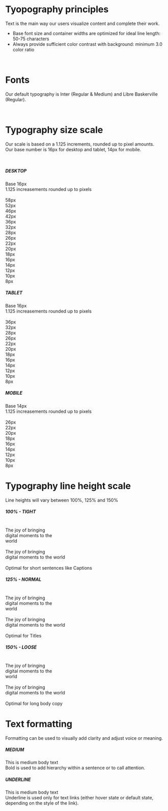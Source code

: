 
<Meta title="Business docs/Style guide/Typography" />

# Tyopography principles

Text is the main way our users visualize content and complete their work.

- Base font size and container widths are optimized for ideal line length: 50-75 characters
- Always provide sufficient color contrast with background: minimum 3.0 color ratio

<br />

# Fonts

Our default typography is Inter (Regular & Medium) and Libre Baskerville (Regular).

<br />

# Typography size scale

Our scale is based on a 1.125 increments, rounded up to pixel amounts.<br />
Our base number is 16px for desktop and tablet, 14px for mobile.

<br />

<div className="flex h-fit w-full justify-between rounded-lg bg-neutral-150 py-32 pl-56">
  <div className="w-[300px]">
    <h5 style={{ color: '#475270', fontSize: '12px' }}>DESKTOP</h5>
    <span style={{ fontSize: '12px' }}>
      Base 16px
      <br />
      1.125 increasements rounded up to pixels
    </span>
    <br />
    <br />
    <span style={{ fontSize: '12px' }}>58px</span>
    <br />
    <span style={{ fontSize: '12px' }}>52px</span>
    <br />
    <span style={{ fontSize: '12px' }}>46px</span>
    <br />
    <span style={{ fontSize: '12px' }}>42px</span>
    <br />
    <span style={{ fontSize: '12px' }}>36px</span>
    <br />
    <span style={{ fontSize: '12px' }}>32px</span>
    <br />
    <span style={{ fontSize: '12px' }}>28px</span>
    <br />
    <span style={{ fontSize: '12px' }}>26px</span>
    <br />
    <span style={{ fontSize: '12px' }}>22px</span>
    <br />
    <span style={{ fontSize: '12px' }}>20px</span>
    <br />
    <span style={{ fontSize: '12px' }}>18px</span>
    <br />
    <span style={{ fontSize: '12px' }}>16px</span>
    <br />
    <span style={{ fontSize: '12px' }}>14px</span>
    <br />
    <span style={{ fontSize: '12px' }}>12px</span>
    <br />
    <span style={{ fontSize: '12px' }}>10px</span>
    <br />
    <span style={{ fontSize: '12px' }}>8px</span>
  </div>
  <div className="w-[300px]">
    <h5 style={{ color: '#475270', fontSize: '12px' }}>TABLET</h5>
    <span style={{ fontSize: '12px' }}>
      Base 16px
      <br />
      1.125 increasements rounded up to pixels
    </span>
    <br />
    <br />
    <span style={{ fontSize: '12px' }}>36px</span>
    <br />
    <span style={{ fontSize: '12px' }}>32px</span>
    <br />
    <span style={{ fontSize: '12px' }}>28px</span>
    <br />
    <span style={{ fontSize: '12px' }}>26px</span>
    <br />
    <span style={{ fontSize: '12px' }}>22px</span>
    <br />
    <span style={{ fontSize: '12px' }}>20px</span>
    <br />
    <span style={{ fontSize: '12px' }}>18px</span>
    <br />
    <span style={{ fontSize: '12px' }}>16px</span>
    <br />
    <span style={{ fontSize: '12px' }}>14px</span>
    <br />
    <span style={{ fontSize: '12px' }}>12px</span>
    <br />
    <span style={{ fontSize: '12px' }}>10px</span>
    <br />
    <span style={{ fontSize: '12px' }}>8px</span>
  </div>
  <div className="w-[300px]">
    <h5 style={{ color: '#475270', fontSize: '12px' }}>MOBILE</h5>
    <span style={{ fontSize: '12px' }}>
      Base 14px
      <br />
      1.125 increasements rounded up to pixels
    </span>
    <br />
    <br />
    <span style={{ fontSize: '12px' }}>26px</span>
    <br />
    <span style={{ fontSize: '12px' }}>22px</span>
    <br />
    <span style={{ fontSize: '12px' }}>20px</span>
    <br />
    <span style={{ fontSize: '12px' }}>18px</span>
    <br />
    <span style={{ fontSize: '12px' }}>16px</span>
    <br />
    <span style={{ fontSize: '12px' }}>14px</span>
    <br />
    <span style={{ fontSize: '12px' }}>12px</span>
    <br />
    <span style={{ fontSize: '12px' }}>10px</span>
    <br />
    <span style={{ fontSize: '12px' }}>8px</span>
  </div>
</div>

# Typography line height scale

Line heights will vary between 100%, 125% and 150%

<div className="flex h-fit w-full justify-between rounded-lg bg-neutral-150 py-32 pl-56">
  <div className="w-[300px]">
    <h5 style={{ color: '#475270', fontSize: '12px' }}>100% - TIGHT</h5>
    <br />
    <span className="leading-tight" style={{ fontSize: '24px' }}>
      The joy of bringing <br /> digital moments to the <br /> world
    </span>
    <br />
    <br />
    <span className="leading-tight">
      The joy of bringing <br /> digital moments to the world
    </span>
    <br />
    <br />
    <span style={{ color: '#475270', fontSize: '12px' }}>Optimal for short sentences like Captions</span>
  </div>
  <div className="w-[300px]">
    <h5 style={{ color: '#475270', fontSize: '12px' }}>125% - NORMAL</h5>
    <br />
    <span className="leading-normal" style={{ fontSize: '24px' }}>
      The joy of bringing <br /> digital moments to the <br /> world
    </span>
    <br />
    <br />
    <span className="leading-normal">
      The joy of bringing <br /> digital moments to the world
    </span>
    <br />
    <br />
    <span style={{ color: '#475270', fontSize: '12px' }}>Optimal for Titles</span>
  </div>
  <div className="w-[300px]">
    <h5 style={{ color: '#475270', fontSize: '12px' }}>150% - LOOSE</h5>
    <br />
    <span className="leading-loose" style={{ fontSize: '24px' }}>
      The joy of bringing <br /> digital moments to the <br /> world
    </span>
    <br />
    <br />
    <span className="leading-loose">
      The joy of bringing <br /> digital moments to the world
    </span>
    <br />
    <br />
    <span style={{ color: '#475270', fontSize: '12px' }}>Optimal for long body copy</span>
  </div>
</div>

# Text formatting

Formatting can be used to visually add clarity and adjust voice or meaning.

<div className="flex h-fit w-full flex-col justify-start gap-y-24 rounded-lg bg-neutral-150 py-32 pl-56">
  <div className="flex w-full gap-x-60">
    <h5 style={{ color: '#6A768D', fontSize: '14px' }}>MEDIUM</h5>
    <div>
      <span style={{ fontSize: '14px', fontWeight: '600' }}>This is medium body text</span>
      <br />
      <span style={{ fontSize: '14px' }}>Bold is used to add hierarchy within a sentence or to call attention.</span>
    </div>
  </div>
  <div className="flex w-full gap-x-36">
    <h5 style={{ color: '#6A768D', fontSize: '14px' }}>UNDERLINE</h5>
    <div>
      <span className="underline" style={{ fontSize: '14px' }}>
        This is medium body text
      </span>
      <br />
      <span style={{ fontSize: '14px' }}>
        Underline is used only for text links (either hover state or default state, depending on the style of the
        link).
      </span>
    </div>
  </div>
</div>
